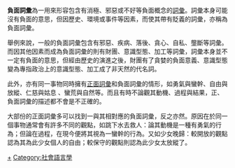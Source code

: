 {{original research|time=2018-07-17T06:20:04+00:00}}
{{unreferenced|time=2018-07-17T06:20:04+00:00}}
'''負面詞彙'''為一用來形容包含有消極、邪惡或不好等負面概念的[[詞彙|詞彙]]。詞彙本身可能沒有負面的意思，但因歷史、環境或事件等因素，而使其帶有貶義的詞彙，亦稱為負面詞彙。

舉例來說，一般的負面詞彙包含有邪惡、疾病、落後、貪心、自私、壟斷等詞彙。而因其他因素而成為負面詞彙的則有財團、意識型態、加工等詞彙，詞彙本身並不一定有負面的意思，但經由歷史的演進之後，財團有了貪婪的負面意義、意識型態變為專指政治上的意識型態、加工成了非天然的代名詞。

此外，亦有同一事物同時擁有[[正面詞彙|正面詞彙]]和負面詞彙的情形，如勇氣與蠻幹、自由與放縱、仁慈與姑息<!--想不出什麼好詞-->、蠻荒與自然等。而且有時不論觀其動機、過程與結果，正、負面詞彙的描述都不會是不正確的。

大部份的正面詞彙多可以找到一與其相對應的負面詞彙，反之亦然。原因在於同一個事物通常會有許多不同的觀點，如跳下水去救人：論其動機是一種有勇氣的行為；但論在過程，在現今便將其視為一蠻幹的行為。又如少女晚歸：較開放的觀點認為其為此少女個人的自由；較保守的觀點則認為此少女太放縱了。

[[Category:贬义词|+]]
[[Category:社會語言學|Category:社會語言學]]